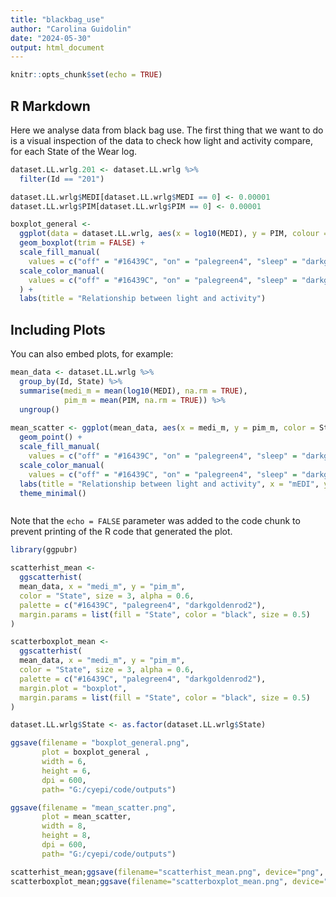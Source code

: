 ---
title: "blackbag_use"
author: "Carolina Guidolin"
date: "2024-05-30"
output: html_document
---

```{r setup, include=FALSE}
knitr::opts_chunk$set(echo = TRUE)
```

## R Markdown

Here we analyse data from black bag use. The first thing that we want to do is a visual inspection of the data to check how light and activity compare, for each State of the Wear log. 
```{r}
dataset.LL.wrlg.201 <- dataset.LL.wrlg %>%
  filter(Id == "201")

dataset.LL.wrlg$MEDI[dataset.LL.wrlg$MEDI == 0] <- 0.00001
dataset.LL.wrlg$PIM[dataset.LL.wrlg$PIM == 0] <- 0.00001

boxplot_general <- 
  ggplot(data = dataset.LL.wrlg, aes(x = log10(MEDI), y = PIM, colour = State, fill = State)) +
  geom_boxplot(trim = FALSE) + 
  scale_fill_manual(
    values = c("off" = "#16439C", "on" = "palegreen4", "sleep" = "darkgoldenrod2")) +
  scale_color_manual(
    values = c("off" = "#16439C", "on" = "palegreen4", "sleep" = "darkgoldenrod2")
  ) +
  labs(title = "Relationship between light and activity")


```

## Including Plots

You can also embed plots, for example:

```{r}

mean_data <- dataset.LL.wrlg %>%
  group_by(Id, State) %>%
  summarise(medi_m = mean(log10(MEDI), na.rm = TRUE),
            pim_m = mean(PIM, na.rm = TRUE)) %>%
  ungroup()
  
mean_scatter <- ggplot(mean_data, aes(x = medi_m, y = pim_m, color = State, fill = State)) +
  geom_point() +
  scale_fill_manual(
    values = c("off" = "#16439C", "on" = "palegreen4", "sleep" = "darkgoldenrod2")) +
  scale_color_manual(
    values = c("off" = "#16439C", "on" = "palegreen4", "sleep" = "darkgoldenrod2")) +
  labs(title = "Relationship between light and activity", x = "mEDI", y = "PIM") +
  theme_minimal()



```

Note that the `echo = FALSE` parameter was added to the code chunk to prevent printing of the R code that generated the plot.
```{r}
library(ggpubr)

scatterhist_mean <-
  ggscatterhist(
  mean_data, x = "medi_m", y = "pim_m", 
  color = "State", size = 3, alpha = 0.6,
  palette = c("#16439C", "palegreen4", "darkgoldenrod2"),
  margin.params = list(fill = "State", color = "black", size = 0.5)
)

```

```{r}
scatterboxplot_mean <-
  ggscatterhist(
  mean_data, x = "medi_m", y = "pim_m", 
  color = "State", size = 3, alpha = 0.6,
  palette = c("#16439C", "palegreen4", "darkgoldenrod2"),
  margin.plot = "boxplot",
  margin.params = list(fill = "State", color = "black", size = 0.5)
)

dataset.LL.wrlg$State <- as.factor(dataset.LL.wrlg$State)

```
```{r}
ggsave(filename = "boxplot_general.png",
       plot = boxplot_general ,
       width = 6,
       height = 6,
       dpi = 600,
       path= "G:/cyepi/code/outputs")

ggsave(filename = "mean_scatter.png",
       plot = mean_scatter,
       width = 8,
       height = 8,
       dpi = 600,
       path= "G:/cyepi/code/outputs")

scatterhist_mean;ggsave(filename="scatterhist_mean.png", device="png", dpi=600, path = "G:/cyepi/code/outputs" )
scatterboxplot_mean;ggsave(filename="scatterboxplot_mean.png", device="png", dpi=600, path = "G:/cyepi/code/outputs" )

```

